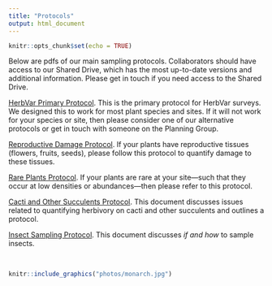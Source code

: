```yaml
---
title: "Protocols"
output: html_document
---
```


```r
knitr::opts_chunk$set(echo = TRUE)
```


Below are pdfs of our main sampling protocols. Collaborators should have access to our Shared Drive, which has the most up-to-date versions and additional information. Please get in touch if you need access to the Shared Drive.

[HerbVar Primary Protocol](protocols/Primary protocol for herbivory variability network.pdf). This is the primary protocol for HerbVar surveys. We designed this to work for most plant species and sites. If it will not work for your species or site, then please consider one of our alternative protocols or get in touch with someone on the Planning Group.  

[Reproductive Damage Protocol](protocols/HerbVar Reproductive Damage Protocol.pdf). If your plants have reproductive tissues (flowers, fruits, seeds), please follow this protocol to quantify damage to these tissues.

[Rare Plants Protocol](protocols/HerbVar Surveying low-density_low-abundance sites.pdf). If your plants are rare at your site---such that they occur at low densities or abundances---then please refer to this protocol.

[Cacti and Other Succulents Protocol](protocols/HerbVar Cactus and Succulent Protocol.pdf). This document discusses issues related to quantifying herbivory on cacti and other succulents and outlines a protocol. 

[Insect Sampling Protocol](protocols/HerbVar Herbivore sampling_ protocol.pdf). This document discusses *if and how* to sample insects.

<br>

```r
knitr::include_graphics("photos/monarch.jpg")
```
